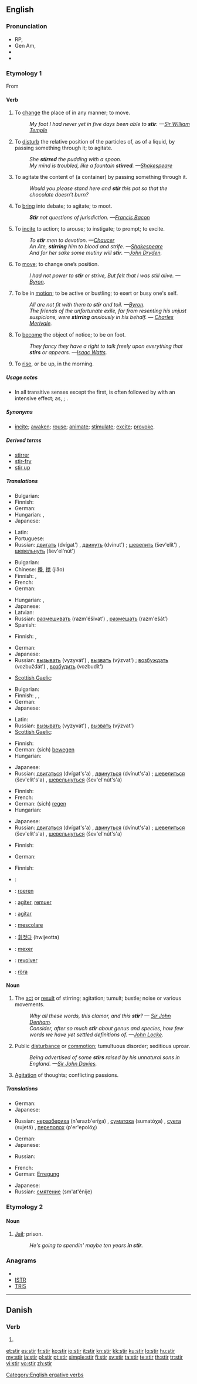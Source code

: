 {{also|štír}}
==English==

===Pronunciation===
* RP, {{IPA|/stɜː/}}
* Gen Am, {{IPA|/stɜːr/}}
* {{audio|en-us-stir.ogg|Audio (US)}}
* {{rhymes|ɜː(r)}}

===Etymology 1===
From {{etyl|ang|en}} {{term|styrian|lang=ang}}

====Verb====
{{en-verb|stir|r|ing}}

# {{transitive|dated}} To [[change]] the place of in any manner; to move.
#: ''My foot I had never yet in five days been able to '''stir'''. —[[w:Sir William Temple|Sir William Temple]]''
# {{transitive}} To [[disturb]] the relative position of the particles of, as of a liquid, by passing something through it; to agitate.
#: ''She '''stirred''' the pudding with a spoon.''
#: ''My mind is troubled, like a fountain '''stirred'''. —[[w:Shakespeare|Shakespeare]]''
# {{transitive}} To agitate the content of (a container) by passing something through it.
#: ''Would you please stand here and '''stir''' this pot so that the chocolate doesn't burn?''
# {{transitive}} To [[bring]] into debate; to agitate; to moot.
#: '''''Stir''' not questions of jurisdiction. —[[w:Francis Bacon|Francis Bacon]]''
# {{transitive}} To [[incite]] to action; to arouse; to instigate; to prompt; to excite.
#: ''To '''stir''' men to devotion. —[[w:Chaucer|Chaucer]]''
#: ''An Ate, '''stirring''' him to blood and strife. —[[w:Shakespeare|Shakespeare]]''
#: ''And for her sake some mutiny will '''stir'''. —[[w:John Dryden|John Dryden]].''
# {{intransitive}} To [[move]]; to change one’s position.
#: ''I had not power to '''stir''' or strive, But felt that I was still alive. —[[w:Byron|Byron]].''
# {{intransitive}} To be in [[motion]]; to be active or bustling; to exert or busy one's self.
#: ''All are not fit with them to '''stir''' and toil. —[[w:Byron|Byron]].''
#: ''The friends of the unfortunate exile, far from resenting his unjust suspicions, were '''stirring''' anxiously in his behalf. — [[w:Charles Merivale|Charles Merivale]].''
# {{intransitive}} To [[become]] the object of notice; to be on foot.
#: ''They fancy they have a right to talk freely upon everything that '''stirs''' or appears. —[[w:Isaac Watts|Isaac Watts]].''
# {{intransitive|poetic}} To [[rise]], or be up, in the morning.

=====Usage notes=====
* In all transitive senses except the first, {{term||stir}} is often followed by {{term|up}} with an intensive effect; as, {{term||to stir up fire}}; {{term||to stir up sedition}}.

=====Synonyms=====
* {{sense|to move}} [[incite]]; [[awaken]]; [[rouse]]; [[animate]]; [[stimulate]]; [[excite]]; [[provoke]].

=====Derived terms=====
* [[stirrer]]
* [[stir-fry]]
* [[stir up]]

=====Translations=====
{{trans-top|To change the place of in any manner; to move}}
* Bulgarian: {{t+|bg|аларма|f|tr=alárma}}
* Finnish: {{t-|fi|liikuttaa}}
* German: {{t+|de|bewegen}}
* Hungarian: {{t+|hu|mozgat}}, {{t-|hu|mozdít}}
* Japanese: {{t-|ja|動かす|tr=ugokasu}}
{{trans-mid}}
* Latin: {{t-|la|commoveo|alt=commoveō}}
* Portuguese: {{t+|pt|mover}}
* Russian: [[двигать]] (dvígat') {{impf}}, [[двинуть]] (dvínut') {{pf.}}; [[шевелить]] (šev'elít') {{impf}}, [[шевельнуть]] (šev'el'nút') {{pf.}}
{{trans-bottom}}

{{trans-top|To disturb the relative position of the particles of}}
* Bulgarian: {{t+|bg|аларма|f|tr=alárma}}
* Chinese: [[攪]], [[搅]] (jiǎo)
* Finnish: {{t+|fi|sekoittaa}},  {{t+|fi|hämmentää}}
* French: {{t+|fr|remuer}}
* German: {{t+|de|rühren}}
{{trans-mid}}
* Hungarian: {{t+|hu|kever}}, {{t|hu|kavar}}
* Japanese: {{t|ja|掻き混ぜる|tr=kaki-mazeru}}
* Latvian: {{t|lv|maisīt}}
* Russian: [[размешивать]] (razm'éšivat’) {{impf}}, [[размешать]] (razm'ešát’) {{pf.}}
* Spanish: {{t-|es|revolver}}
{{trans-bottom}}
{{trans-top|to agitate the contents of}}
* Finnish: {{t|fi|hämmentää}}, {{t|fi|sekoittaa}}
{{trans-mid}}
{{trans-bottom}}
{{trans-top|To bring into debate; to agitate; to moot}}
* German: {{t+|de|hervorrufen}}
* Japanese: {{t-|ja|扇動する|tr=sendō suru}}
* Russian: [[вызывать]] (vyzyvát') {{impf}}, [[вызвать]] (výzvat') {{pf.}}; [[возбуждать]] (vozbuždát') {{impf}}, [[возбудить]] (vozbudít') {{pf.}}
{{trans-mid}}
* [[Scottish Gaelic]]: {{t-|gd|tog|xs=Scottish Gaelic}}
{{trans-bottom}}

{{trans-top|To incite to action; to arouse; to instigate; to prompt; to excite}}
* Bulgarian: {{t+|bg|аларма|f|tr=alárma}}
* Finnish: {{t+|fi|yllyttää}}, {{t+|fi|kiihottaa}},  {{t-|fi|liikuttaa}}
* German: {{t-|de|anstacheln}}
* Japanese: {{t|ja|かき立てる|tr=kakitateru}}
{{trans-mid}}
* Latin: {{t-|la|commoveo|alt=commoveō}}
* Russian: [[вызывать]] (vyzyvát') {{impf}}, [[вызвать]] (výzvat') {{pf.}}
* [[Scottish Gaelic]]: {{t-|gd|tog|xs=Scottish Gaelic}}
{{trans-bottom}}

{{trans-top|To move; to change one’s position}}
* Finnish: {{t+|fi|liikkua}}
* German: (sich) [[bewegen]]
* Hungarian: {{t+|hu|mozdul}}
{{trans-mid}}
* Japanese: {{t+|ja|動く|tr=ugoku}}
* Russian: [[двигаться]] (dvígat's'a) {{impf}}, [[двинуться]] (dvínut's'a) {{pf.}}; [[шевелиться]] (šev'elít's'a) {{impf}}, [[шевельнуться]] (šev'el'nút's'a) {{pf.}}
{{trans-bottom}}

{{trans-top|To be in motion}}
* Finnish: {{t+|fi|liikkua}}
* French: {{t+|fr|agiter}}
* German: (sich) [[regen]]
* Hungarian: {{t+|hu|mozog}}
{{trans-mid}}
* Japanese: {{t|ja|動き回る|tr=ugoki-mawaru}}
* Russian: [[двигаться]] (dvígat's'a) {{impf}}, [[двинуться]] (dvínut's'a) {{pf.}}; [[шевелиться]] (šev'elít's'a) {{impf}}, [[шевельнуться]] (šev'el'nút's'a) {{pf.}}
{{trans-bottom}}

{{trans-top|To become the object of notice; to be on foot}}
* Finnish: {{t+|fi|liikkua}}
{{trans-mid}}
* German: {{t+|de|auffallen}}
{{trans-bottom}}

{{trans-top|To rise, or be up, in the morning}}
* Finnish: {{t+|fi|nousta}}
{{trans-mid}}
{{trans-bottom}}

{{checktrans-top}}
* {{ttbc|ar}}: {{Arab|[[مزج]]}} {{unicode|(mázaja)}}
* {{ttbc|nl}}: [[roeren]]
* {{ttbc|fr}}: [[agiter]], [[remuer]]
* {{ttbc|io}}: [[agitar]]
* {{ttbc|it}}: [[mescolare]]
{{trans-mid}}
* {{ttbc|Korean}}: [[휘젓다]] (hwijeotta)
* {{ttbc|pt}}: [[mexer]]
* {{ttbc|es}}: [[revolver]]
* {{ttbc|Swedish}}: [[röra]]
{{trans-bottom}}

====Noun====
{{en-noun|s|-}}

# The [[act]] or [[result]] of stirring; agitation; tumult; bustle; noise or various movements.
#: ''Why all these words, this clamor, and this '''stir'''? — [[w:Sir John Denham|Sir John Denham]].''
#: ''Consider, after so much '''stir''' about genus and species, how few words we have yet settled definitions of. —[[w:John Locke|John Locke]].''
# Public [[disturbance]] or [[commotion]]; tumultuous disorder; seditious uproar.
#: ''Being advertised of some '''stirs''' raised by his unnatural sons in England. —[[w:Sir John Davies|Sir John Davies]].''
# [[agitation|Agitation]] of thoughts; conflicting passions.

=====Translations=====
{{trans-top|The act or result of stirring}}
* German: {{t+|de|Erregung}}
* Japanese: {{t|ja|撹拌|tr=kakuhan}}
{{trans-mid}}
* Russian: [[неразбериха]] (n'erazb'eríχa) {{f}}, [[суматоха]] (sumatóχa) {{f}}, [[суета]] (sujetá) {{f}}, [[переполох]] (p'er'epolóχ) {{m}}
{{trans-bottom}}

{{trans-top|Public disturbance or commotion}}
* German: {{t+|de|Aufruhr}}
* Japanese: {{t|ja|騒動|tr=sōdō}}
{{trans-mid}}
* Russian: {{t+|ru|волнения|p|tr=voln'énija}}
{{trans-bottom}}

{{trans-top|Agitation of thoughts; conflicting passions}}
* French: {{t+|fr|tumulte|m}}
* German: [[Erregung]]
{{trans-mid}}
* Japanese: {{t|ja|騒動|tr=sōdō}}
* Russian: [[смятение]] (sm'at'énije) {{n}}
{{trans-bottom}}

===Etymology 2===
{{etystub}}

====Noun====
{{en-noun|-}}

# {{slang}} [[jail|Jail]]; prison.
#: ''He's going to spendin' maybe ten years '''in stir'''.''

===Anagrams===
* {{alphagram|irst}}
* [[ISTR#English|ISTR]]
* [[TRIS#English|TRIS]]

[[Category:English ergative verbs]]

----

==Danish==

===Verb===
{{infl|da|verb form}}

# {{form of|imperative|stirre|lang=da}}

[[et:stir]]
[[es:stir]]
[[fr:stir]]
[[ko:stir]]
[[io:stir]]
[[it:stir]]
[[kn:stir]]
[[kk:stir]]
[[ku:stir]]
[[lo:stir]]
[[hu:stir]]
[[my:stir]]
[[ja:stir]]
[[pl:stir]]
[[pt:stir]]
[[simple:stir]]
[[fi:stir]]
[[sv:stir]]
[[ta:stir]]
[[te:stir]]
[[th:stir]]
[[tr:stir]]
[[vi:stir]]
[[vo:stir]]
[[zh:stir]]